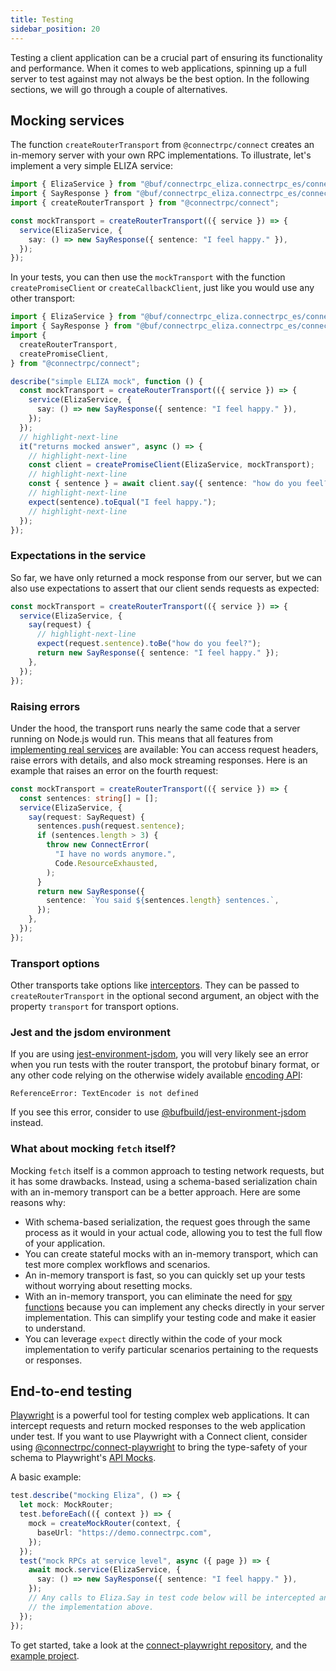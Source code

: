 ```yaml
---
title: Testing
sidebar_position: 20
---
```


Testing a client application can be a crucial part of ensuring its functionality
and performance. When it comes to web applications, spinning up a full server
to test against may not always be the best option. In the following sections, we
will go through a couple of alternatives.

## Mocking services

The function `createRouterTransport` from `@connectrpc/connect` creates an in-memory
server with your own RPC implementations. To illustrate, let's implement a very
simple ELIZA service:

```ts
import { ElizaService } from "@buf/connectrpc_eliza.connectrpc_es/connectrpc/eliza/v1/eliza_connect";
import { SayResponse } from "@buf/connectrpc_eliza.connectrpc_es/connectrpc/eliza/v1/eliza_pb";
import { createRouterTransport } from "@connectrpc/connect";

const mockTransport = createRouterTransport(({ service }) => {
  service(ElizaService, {
    say: () => new SayResponse({ sentence: "I feel happy." }),
  });
});
```

In your tests, you can then use the `mockTransport` with the function
`createPromiseClient` or `createCallbackClient`, just like you would use any other
transport:

```ts
import { ElizaService } from "@buf/connectrpc_eliza.connectrpc_es/connectrpc/eliza/v1/eliza_connect";
import { SayResponse } from "@buf/connectrpc_eliza.connectrpc_es/connectrpc/eliza/v1/eliza_pb";
import {
  createRouterTransport,
  createPromiseClient,
} from "@connectrpc/connect";

describe("simple ELIZA mock", function () {
  const mockTransport = createRouterTransport(({ service }) => {
    service(ElizaService, {
      say: () => new SayResponse({ sentence: "I feel happy." }),
    });
  });
  // highlight-next-line
  it("returns mocked answer", async () => {
    // highlight-next-line
    const client = createPromiseClient(ElizaService, mockTransport);
    // highlight-next-line
    const { sentence } = await client.say({ sentence: "how do you feel?" });
    // highlight-next-line
    expect(sentence).toEqual("I feel happy.");
    // highlight-next-line
  });
});
```

### Expectations in the service

So far, we have only returned a mock response from our server, but we can also
use expectations to assert that our client sends requests as expected:

```ts
const mockTransport = createRouterTransport(({ service }) => {
  service(ElizaService, {
    say(request) {
      // highlight-next-line
      expect(request.sentence).toBe("how do you feel?");
      return new SayResponse({ sentence: "I feel happy." });
    },
  });
});
```

### Raising errors

Under the hood, the transport runs nearly the same code that a server running on
Node.js would run. This means that all features from [implementing real services](../node/implementing-services.md)
are available: You can access request headers, raise errors with details, and also
mock streaming responses. Here is an example that raises an error on the fourth
request:

```ts
const mockTransport = createRouterTransport(({ service }) => {
  const sentences: string[] = [];
  service(ElizaService, {
    say(request: SayRequest) {
      sentences.push(request.sentence);
      if (sentences.length > 3) {
        throw new ConnectError(
          "I have no words anymore.",
          Code.ResourceExhausted,
        );
      }
      return new SayResponse({
        sentence: `You said ${sentences.length} sentences.`,
      });
    },
  });
});
```

### Transport options

Other transports take options like [interceptors](./interceptors.mdx). They can
be passed to `createRouterTransport` in the optional second argument, an object
with the property `transport` for transport options.

### Jest and the jsdom environment

If you are using [jest-environment-jsdom](https://www.npmjs.com/package/jest-environment-jsdom),
you will very likely see an error when you run tests with the router transport,
the protobuf binary format, or any other code relying on the otherwise widely
available [encoding API](https://developer.mozilla.org/en-US/docs/Web/API/Encoding_API):

```
ReferenceError: TextEncoder is not defined
```

If you see this error, consider to use [@bufbuild/jest-environment-jsdom](https://www.npmjs.com/package/@bufbuild/jest-environment-jsdom)
instead.

### What about mocking `fetch` itself?

Mocking `fetch` itself is a common approach to testing network requests, but it has some drawbacks. Instead, using a schema-based serialization chain with an in-memory transport can be a better approach. Here are some reasons why:

- With schema-based serialization, the request goes through the same process as it would in your actual code, allowing you to test the full flow of your application.
- You can create stateful mocks with an in-memory transport, which can test more complex workflows and scenarios.
- An in-memory transport is fast, so you can quickly set up your tests without worrying about resetting mocks.
- With an in-memory transport, you can eliminate the need for [spy functions](https://jestjs.io/docs/jest-object#jestspyonobject-methodname) because you can implement any checks directly in your server implementation. This can simplify your testing code and make it easier to understand.
- You can leverage `expect` directly within the code of your mock implementation to verify particular scenarios pertaining to the requests or responses.

## End-to-end testing

[Playwright](https://playwright.dev/) is a powerful tool for testing complex web
applications. It can intercept requests and return mocked responses to the web
application under test. If you want to use Playwright with a Connect client, consider using
[@connectrpc/connect-playwright](https://www.npmjs.com/package/@connectrpc/connect-playwright)
to bring the type-safety of your schema to Playwright's [API Mocks](https://playwright.dev/docs/mock).

A basic example:

```ts
test.describe("mocking Eliza", () => {
  let mock: MockRouter;
  test.beforeEach(({ context }) => {
    mock = createMockRouter(context, {
      baseUrl: "https://demo.connectrpc.com",
    });
  });
  test("mock RPCs at service level", async ({ page }) => {
    await mock.service(ElizaService, {
      say: () => new SayResponse({ sentence: "I feel happy." }),
    });
    // Any calls to Eliza.Say in test code below will be intercepted and invoke
    // the implementation above.
  });
});
```

To get started, take a look at the [connect-playwright repository](https://github.com/connectrpc/connect-playwright-es),
and the [example project](https://github.com/connectrpc/connect-playwright-es/tree/main/packages/connect-playwright-example).
